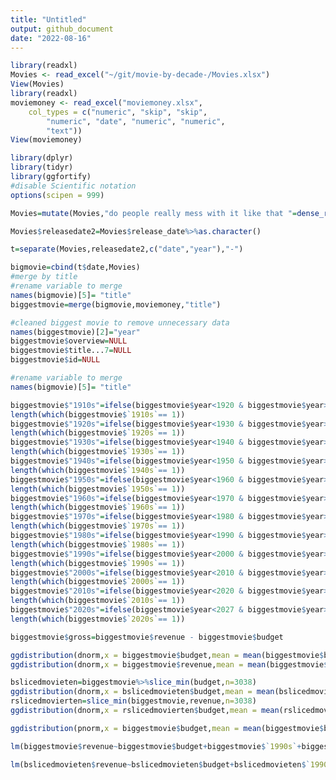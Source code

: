 ```yaml
---
title: "Untitled"
output: github_document
date: "2022-08-16"
---
```


```r
library(readxl)
Movies <- read_excel("~/git/movie-by-decade-/Movies.xlsx")
View(Movies)
library(readxl)
moviemoney <- read_excel("moviemoney.xlsx", 
    col_types = c("numeric", "skip", "skip", 
        "numeric", "date", "numeric", "numeric", 
        "text"))
View(moviemoney)
```

```r
library(dplyr)
library(tidyr)
library(ggfortify)
#disable Scientific notation 
options(scipen = 999)
```


```r
Movies=mutate(Movies,"do people really mess with it like that "=dense_rank(vote_average))
```


```r
Movies$releasedate2=Movies$release_date%>%as.character()
```


```r
t=separate(Movies,releasedate2,c("date","year"),"-")
```
```r
bigmovie=cbind(t$date,Movies)
#merge by title 
#rename variable to merge 
names(bigmovie)[5]= "title"
biggestmovie=merge(bigmovie,moviemoney,"title")

```
```r
#cleaned biggest movie to remove unnecessary data
names(biggestmovie)[2]="year"
biggestmovie$overview=NULL
biggestmovie$title...7=NULL
biggestmovie$id=NULL

#rename variable to merge 
names(bigmovie)[5]= "title"
```


```r

biggestmovie$"1910s"=ifelse(biggestmovie$year<1920 & biggestmovie$year>=1910,1,0)
length(which(biggestmovie$`1910s`== 1))
biggestmovie$"1920s"=ifelse(biggestmovie$year<1930 & biggestmovie$year>=1920,1,0)
length(which(biggestmovie$`1920s`== 1))
biggestmovie$"1930s"=ifelse(biggestmovie$year<1940 & biggestmovie$year>=1930,0,0)
length(which(biggestmovie$`1930s`== 1))
biggestmovie$"1940s"=ifelse(biggestmovie$year<1950 & biggestmovie$year>=1940,1,0)
length(which(biggestmovie$`1940s`== 1))
biggestmovie$"1950s"=ifelse(biggestmovie$year<1960 & biggestmovie$year>=1950,1,0)
length(which(biggestmovie$`1950s`== 1))
biggestmovie$"1960s"=ifelse(biggestmovie$year<1970 & biggestmovie$year>=1960,1,0)
length(which(biggestmovie$`1960s`== 1))
biggestmovie$"1970s"=ifelse(biggestmovie$year<1980 & biggestmovie$year>=1970,1,0)
length(which(biggestmovie$`1970s`== 1))
biggestmovie$"1980s"=ifelse(biggestmovie$year<1990 & biggestmovie$year>=1980,1,0)
length(which(biggestmovie$`1980s`== 1))
biggestmovie$"1990s"=ifelse(biggestmovie$year<2000 & biggestmovie$year>=1990,1,0)
length(which(biggestmovie$`1990s`== 1))
biggestmovie$"2000s"=ifelse(biggestmovie$year<2010 & biggestmovie$year>=2000,1,0)
length(which(biggestmovie$`2000s`== 1))
biggestmovie$"2010s"=ifelse(biggestmovie$year<2020 & biggestmovie$year>=2010,1,0)
length(which(biggestmovie$`2010s`== 1))
biggestmovie$"2020s"=ifelse(biggestmovie$year<2027 & biggestmovie$year>=2020,1,0)
length(which(biggestmovie$`2020s`== 1))

```
```r
biggestmovie$gross=biggestmovie$revenue - biggestmovie$budget
```

```r
ggdistribution(dnorm,x = biggestmovie$budget,mean = mean(biggestmovie$budget),sd = sd(biggestmovie$budget))
ggdistribution(dnorm,x = biggestmovie$revenue,mean = mean(biggestmovie$revenue),sd = sd(biggestmovie$revenue))
```

```r

bslicedmovieten=biggestmovie%>%slice_min(budget,n=3038)
ggdistribution(dnorm,x = bslicedmovieten$budget,mean = mean(bslicedmovieten$budget),sd = sd(bslicedmovieten$budget))
rslicedmovierten=slice_min(biggestmovie,revenue,n=3038)
ggdistribution(dnorm,x = rslicedmovierten$budget,mean = mean(rslicedmovierten$budget),sd = sd(rslicedmovierten$budget))
```


```r
ggdistribution(pnorm,x = biggestmovie$budget,mean = mean(biggestmovie$budget),sd = sd(biggestmovie$budget))


```
```r
lm(biggestmovie$revenue~biggestmovie$budget+biggestmovie$`1990s`+biggestmovie$`2000s`+biggestmovie$`2010s`)
```
```r
lm(bslicedmovieten$revenue~bslicedmovieten$budget+bslicedmovieten$`1990s`+bslicedmovieten$`2000s`+bslicedmovieten$`2010s`)
```



